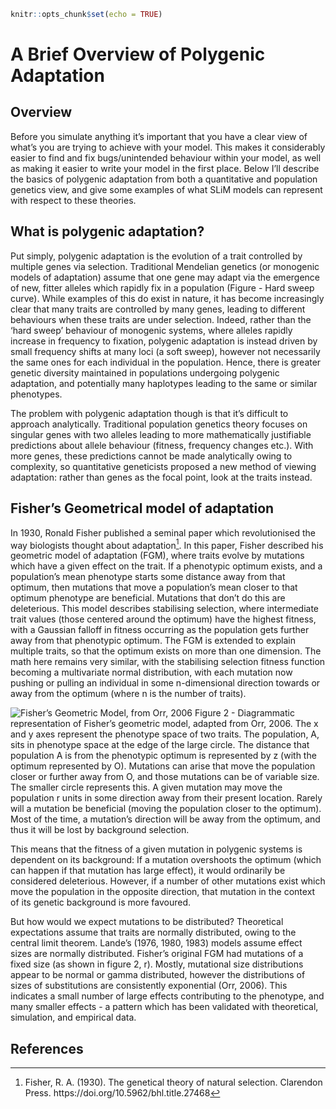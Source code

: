 

```r
knitr::opts_chunk$set(echo = TRUE)
```

# A Brief Overview of Polygenic Adaptation

## Overview

Before you simulate anything it's important that you have a clear view of what's you are trying to achieve with your model. 
This makes it considerably easier to find and fix bugs/unintended behaviour within your model, as well as making it easier 
to write your model in the first place. Below I'll describe the basics of polygenic adaptation from both a quantitative and 
population genetics view, and give some examples of what SLiM models can represent with respect to these theories.


## What is polygenic adaptation?

Put simply, polygenic adaptation is the evolution of a trait controlled by multiple genes via selection. Traditional 
Mendelian genetics (or monogenic models of adaptation) assume that one gene may adapt via the emergence of new, 
fitter alleles which rapidly fix in a population (Figure - Hard sweep curve). While examples of this do exist in nature, 
it has become increasingly clear that many traits are controlled by many genes, leading to different behaviours when 
these traits are under selection. Indeed, rather than the 'hard sweep' behaviour of monogenic systems, where alleles 
rapidly increase in frequency to fixation, polygenic adaptation is instead driven by small frequency shifts at many 
loci (a soft sweep), however not necessarily the same ones for each individual in the population. Hence, there is 
greater genetic diversity maintained in populations undergoing polygenic adaptation, and potentially many haplotypes 
leading to the same or similar phenotypes.

The problem with polygenic adaptation though is that it's difficult to approach analytically. Traditional 
population genetics theory focuses on singular genes with two alleles leading to more mathematically justifiable 
predictions about allele behaviour (fitness, frequency changes etc.). With more genes, these predictions cannot 
be made analytically owing to complexity, so quantitative geneticists proposed a new method of viewing adaptation: 
rather than genes as the focal point, look at the traits instead.

## Fisher's Geometrical model of adaptation

In 1930, Ronald Fisher published a seminal paper which revolutionised the way biologists thought about adaptation[^fn2]. 
In this paper, Fisher described his geometric model of adaptation (FGM), where traits evolve by mutations which have a 
given effect on the trait. If a phenotypic optimum exists, and a population's mean phenotype starts some distance away 
from that optimum, then mutations that move a population's mean closer to that optimum phenotype are beneficial. 
Mutations that don't do this are deleterious. This model describes stabilising selection, where intermediate trait values 
(those centered around the optimum) have the highest fitness, with a Gaussian falloff in fitness occurring as the population 
gets further away from that phenotypic optimum. The FGM is extended to explain multiple traits, so that the optimum 
exists on more than one dimension. The math here remains very similar, with the stabilising selection fitness function 
becoming a multivariate normal distribution, with each mutation now pushing or pulling an individual in some n-dimensional 
direction towards or away from the optimum (where n is the number of traits).

![Fisher's Geometric Model, from Orr, 2006](images/chapter4/orr2006_fgm.png)
Figure 2 - Diagrammatic representation of Fisher's geometric model, adapted from Orr, 2006. The x and y axes represent 
the phenotype space of two traits. The population, A, sits in phenotype space at the edge of the large circle. 
The distance that population A is from the phenotypic optimum is represented by z (with the optimum represented by O). 
Mutations can arise that move the population closer or further away from O, and those mutations can be of variable size. 
The smaller circle represents this. A given mutation may move the population r units in some direction away from their 
present location. Rarely will a mutation be beneficial (moving the population closer to the optimum). Most of the time, 
a mutation's direction will be away from the optimum, and thus it will be lost by background selection.

This means that the fitness of a given mutation in polygenic systems is dependent on its background: If a mutation overshoots 
the optimum (which can happen if that mutation has large effect), it would ordinarily be considered deleterious. 
However, if a number of other mutations exist which move the population in the opposite direction, that mutation in the 
context of its genetic background is more favoured. 

But how would we expect mutations to be distributed? Theoretical expectations assume that traits are normally distributed, 
owing to the central limit theorem. Lande's (1976, 1980, 1983) models assume effect sizes are normally distributed. 
Fisher's original FGM had mutations of a fixed size (as shown in figure 2, r). Mostly, mutational size distributions 
appear to be normal or gamma distributed, however the distributions of sizes of substitutions are consistently exponential 
(Orr, 2006). This indicates a small number of large effects contributing to the phenotype, and many smaller effects - 
a pattern which has been validated with theoretical, simulation, and empirical data.



## References
[^fn2]: Fisher, R. A. (1930). The genetical theory of natural selection. Clarendon Press. https://doi.org/10.5962/bhl.title.27468